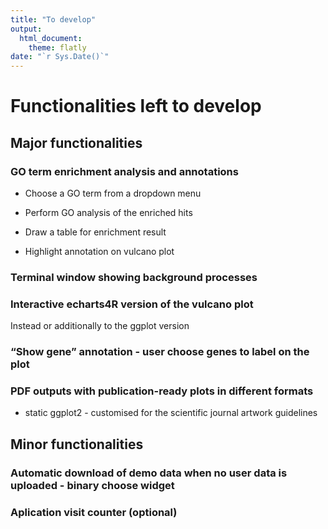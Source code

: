 ```yaml
---
title: "To develop"
output:
  html_document:
    theme: flatly
date: "`r Sys.Date()`"
---
```


# **Functionalities left to develop**

## **Major functionalities**

### GO term enrichment analysis and annotations

-   Choose a GO term from a dropdown menu

-   Perform GO analysis of the enriched hits

-   Draw a table for enrichment result

-   Highlight annotation on vulcano plot

### Terminal window showing background processes

### Interactive echarts4R version of the vulcano plot

Instead or additionally to the ggplot version

### "Show gene" annotation - user choose genes to label on the plot

### PDF outputs with publication-ready plots in different formats

-   static ggplot2 - customised for the scientific journal artwork guidelines

## **Minor functionalities**

### Automatic download of demo data when no user data is uploaded - binary choose widget

### Aplication visit counter (optional)
